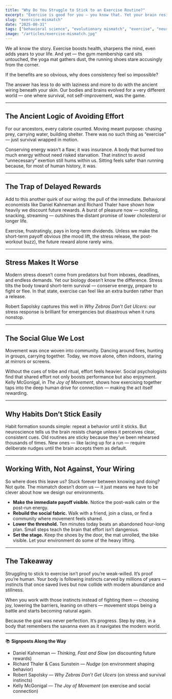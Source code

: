 ```yaml
---
title: "Why Do You Struggle to Stick to an Exercise Routine?"
excerpt: "Exercise is good for you — you know that. Yet your brain resists it. The reason isn’t laziness but ancient wiring: instincts built for survival, not treadmills. The key isn’t to fight them, but to design movement that works with your nature."
slug: "exercise-mismatch"
date: "2025-08-31"
tags: ["behavioral science", "evolutionary mismatch", "exercise", "neurocient labs"]
image: "/articles/exercise-mismatch.jpg"
---
```

We all know the story. Exercise boosts health, sharpens the mind, even adds years to your life. And yet — the gym membership card sits untouched, the yoga mat gathers dust, the running shoes stare accusingly from the corner.  

If the benefits are so obvious, why does consistency feel so impossible?  

The answer has less to do with laziness and more to do with the ancient wiring beneath your skin. Our bodies and brains evolved for a very different world — one where survival, not self-improvement, was the game.  

---

## The Ancient Logic of Avoiding Effort  

For our ancestors, every calorie counted. Moving meant purpose: chasing prey, carrying water, building shelter. There was no such thing as “exercise” — just survival wrapped in motion.  

Conserving energy wasn’t a flaw; it was insurance. A body that burned too much energy without need risked starvation. That instinct to avoid “unnecessary” exertion still hums within us. Sitting feels safer than running because, for most of human history, it was.  

---

## The Trap of Delayed Rewards  

Add to this another quirk of our wiring: the pull of the immediate. Behavioral economists like Daniel Kahneman and Richard Thaler have shown how heavily we discount future rewards. A burst of pleasure now — scrolling, snacking, streaming — outshines the distant promise of lower cholesterol or longer life.  

Exercise, frustratingly, pays in long-term dividends. Unless we make the short-term payoff obvious (the mood lift, the stress release, the post-workout buzz), the future reward alone rarely wins.  

---

## Stress Makes It Worse  

Modern stress doesn’t come from predators but from inboxes, deadlines, and endless demands. Yet our biology doesn’t know the difference. Stress tilts the body toward short-term survival — conserve energy, prepare to fight or flee. In that state, exercise can feel like an extra burden rather than a release.  

Robert Sapolsky captures this well in *Why Zebras Don’t Get Ulcers*: our stress response is brilliant for emergencies but disastrous when it runs nonstop.  

---

## The Social Glue We Lost  

Movement was once woven into community. Dancing around fires, hunting in groups, carrying together. Today, we move alone, often indoors, staring at mirrors or screens.  

Without the cues of tribe and ritual, effort feels heavier. Social psychologists find that shared effort not only boosts performance but also enjoyment. Kelly McGonigal, in *The Joy of Movement*, shows how exercising together taps into the deep human drive for connection — making the act itself rewarding.  

---

## Why Habits Don’t Stick Easily  

Habit formation sounds simple: repeat a behavior until it sticks. But neuroscience tells us the brain resists change unless it perceives clear, consistent cues. Old routines are sticky because they’ve been rehearsed thousands of times. New ones — like lacing up for a run — require deliberate nudges until the brain accepts them as default.  

---

## Working With, Not Against, Your Wiring  

So where does this leave us? Stuck forever between knowing and doing? Not quite. The mismatch doesn’t doom us — it just means we have to be clever about how we design our environments.  

- **Make the immediate payoff visible.** Notice the post-walk calm or the post-run energy.  
- **Rebuild the social fabric.** Walk with a friend, join a class, or find a community where movement feels shared.  
- **Lower the threshold.** Ten minutes today beats an abandoned hour-long plan. Small steps teach the brain that effort isn’t dangerous.  
- **Set the stage.** Keep the shoes by the door, the mat unrolled, the bike visible. Let your environment do some of the heavy lifting.  

---

## The Takeaway  

Struggling to stick to exercise isn’t proof you’re weak-willed. It’s proof you’re human. Your body is following instincts carved by millions of years — instincts that once saved lives but now collide with modern abundance and stillness.  

When you work with those instincts instead of fighting them — choosing joy, lowering the barriers, leaning on others — movement stops being a battle and starts becoming natural again.  

Because the goal was never perfection. It’s progress. Step by step, in a body that remembers the savanna even as it navigates the modern world.  

---

📚 **Signposts Along the Way**  
- Daniel Kahneman — *Thinking, Fast and Slow* (on discounting future rewards)  
- Richard Thaler & Cass Sunstein — *Nudge* (on environment shaping behavior)  
- Robert Sapolsky — *Why Zebras Don’t Get Ulcers* (on stress and survival instincts)  
- Kelly McGonigal — *The Joy of Movement* (on exercise and social connection)  
